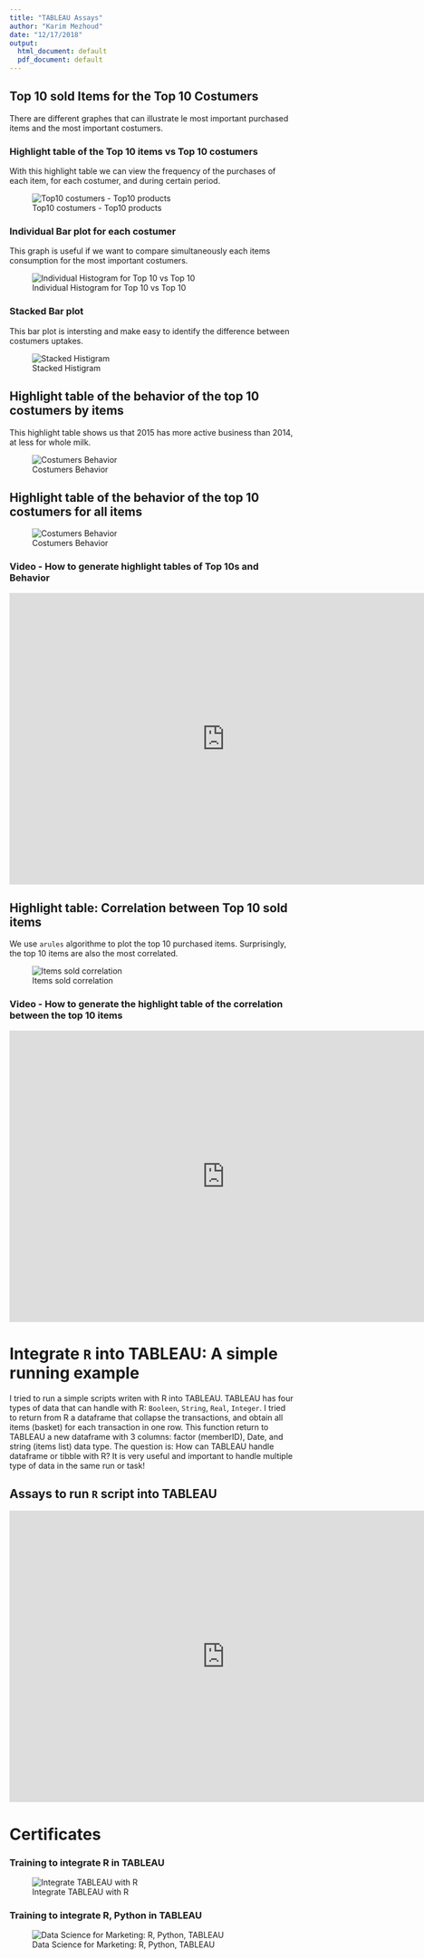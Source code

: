 ```yaml
---
title: "TABLEAU Assays"
author: "Karim Mezhoud"
date: "12/17/2018"
output:
  html_document: default
  pdf_document: default
---
```



##  Top 10 sold Items for the Top 10 Costumers
There are different graphes that can illustrate le most important purchased items and the most important costumers.

### Highlight table of the Top 10 items vs Top 10 costumers

With this highlight table we can view the frequency of the purchases of each item, for each costumer, and during certain period.

![Top10 costumers - Top10 products](Top10Cos_Top10_item_HeatMap.png)

### Individual Bar plot for each costumer
This graph is useful if we want to compare simultaneously each items consumption for the most important costumers.

![Individual Histogram for Top 10 vs Top 10](TopTopHistogram.png)

### Stacked Bar plot
This bar plot is intersting and make easy to identify the difference between costumers uptakes.

![Stacked Histigram](TopTopHist_Collapse.png)

## Highlight table of the behavior of the top 10 costumers by items 

This highlight table shows us that 2015 has more active business than 2014, at less for whole milk. 

![Costumers Behavior](Costumer_Behavior.png)

## Highlight table of the behavior of the top 10 costumers for all items
![Costumers Behavior](Top10_Behavior.png)


### Video -  How to generate highlight tables of Top 10s and Behavior 

<iframe width="760" height="515" src="https://www.youtube.com/embed/4rygQswqD5g" frameborder="0" allow="accelerometer; autoplay; encrypted-media; gyroscope; picture-in-picture" allowfullscreen></iframe>


## Highlight table: Correlation between Top 10 sold items
We use ```arules``` algorithme to plot the top 10 purchased items. Surprisingly, the top 10 items are also the most correlated. 

![Items sold correlation](Items_Correlation.png)



### Video -  How to generate the highlight table of the correlation between the top 10 items

<iframe width="760" height="515" src="https://www.youtube.com/embed/0vTD0dLt1vY" frameborder="0" allow="accelerometer; autoplay; encrypted-media; gyroscope; picture-in-picture" allowfullscreen></iframe>


# Integrate ```R``` into TABLEAU: A simple running example

I tried to run a simple scripts writen with R into TABLEAU. TABLEAU has four types of data that can handle with R: `Booleen`, `String`, `Real`, `Integer`. I tried to return from R a dataframe that collapse the transactions, and obtain all items (basket) for each transaction in one row. This function return to TABLEAU a new dataframe with 3 columns: factor (memberID), Date, and string (items list) data type. 
The question is: How can TABLEAU handle dataframe or tibble with R? It is very useful and important to handle multiple type of data in the same run or task!

## Assays to run ```R``` script into TABLEAU

<iframe width="760" height="515" src="https://www.youtube.com/embed/-18luszIos8" frameborder="0" allow="accelerometer; autoplay; encrypted-media; gyroscope; picture-in-picture" allowfullscreen></iframe>


# Certificates

### Training to integrate R in TABLEAU

![Integrate TABLEAU with R](certificate_TABLEAU_R.png)

### Training to integrate R, Python in TABLEAU
![Data Science for Marketing: R, Python, TABLEAU](DataScience_Marketing.png)